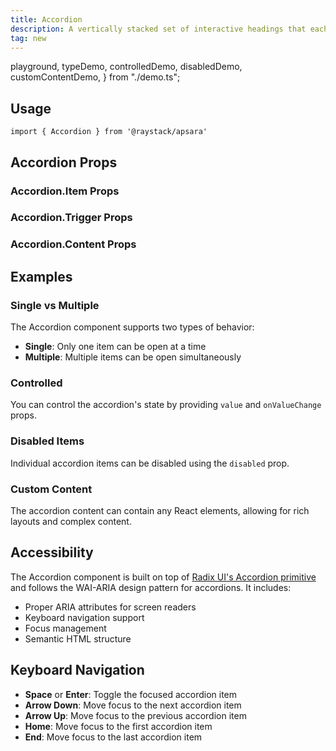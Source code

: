 ```yaml
---
title: Accordion
description: A vertically stacked set of interactive headings that each reveal a section of content.
tag: new
---
```


  playground,
  typeDemo,
  controlledDemo,
  disabledDemo,
  customContentDemo,
} from "./demo.ts";

<Demo data={playground} />

## Usage

```tsx
import { Accordion } from '@raystack/apsara'
```

## Accordion Props

<auto-type-table path="./props.ts" name="AccordionRootProps" />

### Accordion.Item Props

<auto-type-table path="./props.ts" name="AccordionItemProps" />

### Accordion.Trigger Props

<auto-type-table path="./props.ts" name="AccordionTriggerProps" />

### Accordion.Content Props

<auto-type-table path="./props.ts" name="AccordionContentProps" />

## Examples

### Single vs Multiple

The Accordion component supports two types of behavior:

- **Single**: Only one item can be open at a time
- **Multiple**: Multiple items can be open simultaneously

<Demo data={typeDemo} />

### Controlled

You can control the accordion's state by providing `value` and `onValueChange` props.

<Demo data={controlledDemo} />

### Disabled Items

Individual accordion items can be disabled using the `disabled` prop.

<Demo data={disabledDemo} />

### Custom Content

The accordion content can contain any React elements, allowing for rich layouts and complex content.

<Demo data={customContentDemo} />

## Accessibility

The Accordion component is built on top of [Radix UI's Accordion primitive](https://www.radix-ui.com/primitives/docs/components/accordion) and follows the WAI-ARIA design pattern for accordions. It includes:

- Proper ARIA attributes for screen readers
- Keyboard navigation support
- Focus management
- Semantic HTML structure

## Keyboard Navigation

- **Space** or **Enter**: Toggle the focused accordion item
- **Arrow Down**: Move focus to the next accordion item
- **Arrow Up**: Move focus to the previous accordion item
- **Home**: Move focus to the first accordion item
- **End**: Move focus to the last accordion item
